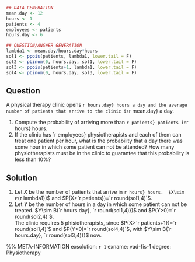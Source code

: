 ```r
## DATA GENERATION
mean.day <- 12
hours <- 1
patients <- 4
employees <- patients
hours.day <- 6

## QUESTION/ANSWER GENERATION
lambda1 <- mean.day/hours.day*hours
sol1 <- ppois(patients, lambda1, lower.tail = F)
sol2 <- pbinom(0, hours.day, sol1, lower.tail = F)
sol3 <- ppois(patients+1, lambda1, lower.tail = F)
sol4 <- pbinom(0, hours.day, sol3, lower.tail = F)
```

## Question

A physical therapy clinic opens `r hours.day} hours a day and the average number of patients that arrive to the clinic is `r mean.day} a day.

1. Compute the probability of arriving more than `r patients} patients in `r hours} hours.
2. If the clinic has `r employees} physiotherapists and each of them can treat one patient per hour, what is the probability that a day there was some hour in which some patient can not be attended?
How many physiotherapists must be in the clinic to guarantee that this probability is less than 10\%?

## Solution

1. Let $X$ be the number of patients that arrive in `r hours} hours. 
$X\sim P(`r lambda1})$ and $P(X>`r patients})=`r round(sol1,4)`$.
2. Let $Y$ be the number of hours in a day in which some patient can not be treated.
$Y\sim B(`r hours.day}, `r round(sol1,4)})$ and $P(Y>0)=`r round(sol2,4)`$.  
The clinic requires 5 phisiotherapists, since $P(X>`r patients+1})=`r round(sol1,4)`$ and $P(Y>0)=`r round(sol4,4)`$, with $Y\sim B(`r hours.day}, `r round(sol3,4)})$ now.

%% META-INFORMATION
exsolution: `r 1`
exname: vad-fis-1
degree: Physiotherapy

 

